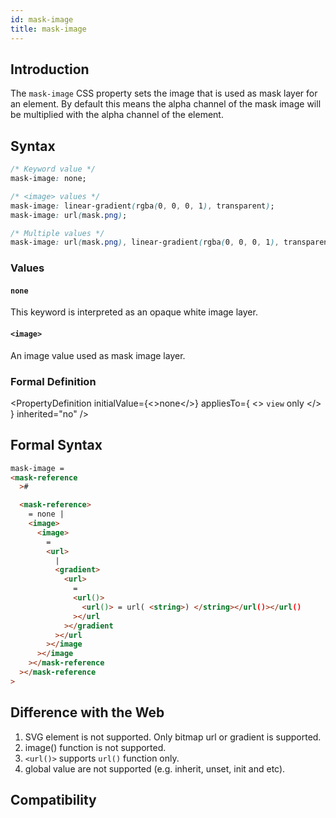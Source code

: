 ```yaml
---
id: mask-image
title: mask-image
---
```


## Introduction

The <code>mask-image</code> CSS property sets the image that is used as mask layer for an element.
By default this means the alpha channel of the mask image will be multiplied with the alpha channel of the element.

## Syntax

```css
/* Keyword value */
mask-image: none;

/* <image> values */
mask-image: linear-gradient(rgba(0, 0, 0, 1), transparent);
mask-image: url(mask.png);

/* Multiple values */
mask-image: url(mask.png), linear-gradient(rgba(0, 0, 0, 1), transparent);
```

### Values

#### `none`

This keyword is interpreted as an opaque white image layer.

#### `<image>`

An image value used as mask image layer.

### Formal Definition


<PropertyDefinition
  initialValue={<>none</>}
  appliesTo={
    <>
      <code>view</code> only
    </>
  }
  inherited="no"
/>

## Formal Syntax

```html
mask-image =
<mask-reference
  >#

  <mask-reference>
    = none |
    <image>
      <image>
        =
        <url>
          |
          <gradient>
            <url>
              =
              <url()>
                <url()> = url( <string>) </string></url()></url()
              ></url
            ></gradient
          ></url
        ></image
      ></image
    ></mask-reference
  ></mask-reference
>
```

## Difference with the Web

1. SVG element is not supported. Only bitmap url or gradient is supported.
2. image() function is not supported.
3. `<url()>` supports `url()` function only.
4. global value are not supported (e.g. inherit, unset, init and etc).

## Compatibility


<LegacyCompatTable metadata="css/properties/mask-image" />

